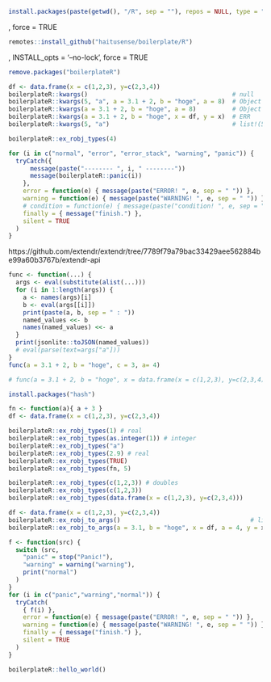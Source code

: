 

```r
install.packages(paste(getwd(), "/R", sep = ""), repos = NULL, type = "source")
```

, force = TRUE
```r
remotes::install_github("haitusense/boilerplate/R")
```
, INSTALL_opts = '--no-lock', force = TRUE
```r
remove.packages("boilerplateR")
```



```r
df <- data.frame(x = c(1,2,3), y=c(2,3,4))
boilerplateR::kwargs()                                        # null
boilerplateR::kwargs(5, "a", a = 3.1 + 2, b = "hoge", a = 8)  # Object {"": Number(5.0), "a": Number(5.1), "b": String("hoge")}
boilerplateR::kwargs(a = 3.1 + 2, b = "hoge", a = 8)          # Object {"a": Number(5.1), "b": String("hoge")}
boilerplateR::kwargs(a = 3.1 + 2, b = "hoge", x = df, y = x)  # ERR
boilerplateR::kwargs(5, "a")                                  # list!(5.0, ["a"]) -> Object {"NA": Number(5.0)}
```


```r
boilerplateR::ex_robj_types(4)
```

```r

for (i in c("normal", "error", "error_stack", "warning", "panic")) {
  tryCatch({ 
      message(paste("-------- ", i, " --------"))
      message(boilerplateR::panic(i))
    },
    error = function(e) { message(paste("ERROR! ", e, sep = " ")) },
    warning = function(e) { message(paste("WARNING! ", e, sep = " ")) },
    # condition = function(e) { message(paste("condition! ", e, sep = " ")) },
    finally = { message("finish.") },
    silent = TRUE
  )
}

```




https://github.com/extendr/extendr/tree/7789f79a79bac33429aee562884be99a60b3767b/extendr-api




```r
func <- function(...) {
  args <- eval(substitute(alist(...)))
  for (i in 1:length(args)) {
    a <- names(args)[i]
    b <- eval(args[[i]])
    print(paste(a, b, sep = " : "))
    named_values <<- b
    names(named_values) <<- a
  }
  print(jsonlite::toJSON(named_values))
  # eval(parse(text=args["a"]))
}
func(a = 3.1 + 2, b = "hoge", c = 3, a= 4)

# func(a = 3.1 + 2, b = "hoge", x = data.frame(x = c(1,2,3), y=c(2,3,4)), y = x)

```

```r
install.packages("hash")
```



```r
fn <- function(a){ a + 3 }
df <- data.frame(x = c(1,2,3), y=c(2,3,4))

boilerplateR::ex_robj_types(1) # real
boilerplateR::ex_robj_types(as.integer(1)) # integer
boilerplateR::ex_robj_types("a")
boilerplateR::ex_robj_types(2.9) # real
boilerplateR::ex_robj_types(TRUE)
boilerplateR::ex_robj_types(fn, 5)

boilerplateR::ex_robj_types(c(1,2,3)) # doubles
boilerplateR::ex_robj_types(c(1,2,3))
boilerplateR::ex_robj_types(data.frame(x = c(1,2,3), y=c(2,3,4)))
```

```r
df <- data.frame(x = c(1,2,3), y=c(2,3,4))
boilerplateR::ex_robj_to_args()                                    # list!()
boilerplateR::ex_robj_to_args(a = 3.1, b = "hoge", x = df, a = 4, y = x, 3 , 6, 8)  # list!(a=3.1, b=["hoge"], x=sym!(df), y=sym!(x))
```


```r
f <- function(src) {
  switch (src,
    "panic" = stop("Panic!"),
    "warning" = warning("warning"),
    print("normal")
  )
}
for (i in c("panic","warning","normal")) {
  tryCatch(
    { f(i) },
    error = function(e) { message(paste("ERROR! ", e, sep = " ")) },
    warning = function(e) { message(paste("WARNING! ", e, sep = " ")) },
    finally = { message("finish.") },
    silent = TRUE
  )
}

```

```r


boilerplateR::hello_world()
```